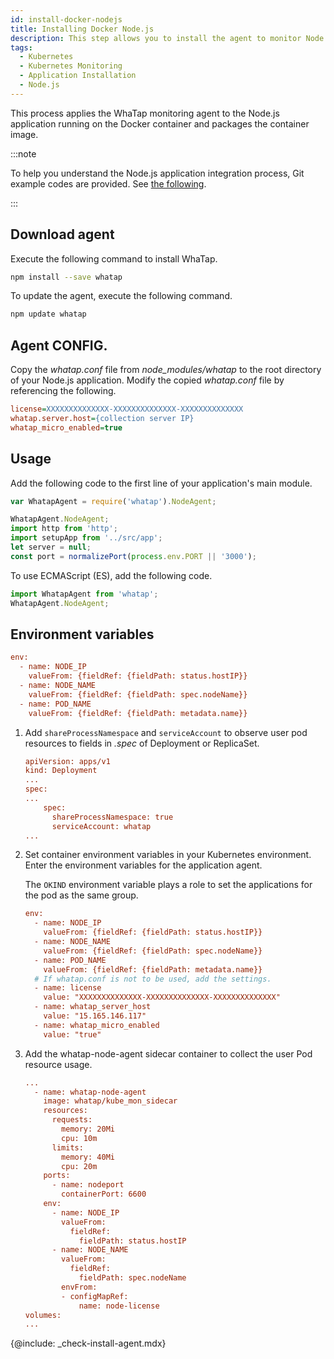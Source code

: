 ```yaml
---
id: install-docker-nodejs
title: Installing Docker Node.js
description: This step allows you to install the agent to monitor Node.js applications in the container.
tags:
  - Kubernetes
  - Kubernetes Monitoring
  - Application Installation
  - Node.js
---
```



This process applies the WhaTap monitoring agent to the Node.js application running on the Docker container and packages the container image.

:::note 

To help you understand the Node.js application integration process, Git example codes are provided. See [the following](https://github.com/whatap/kuber-apm-boilerplate/tree/main/nodejs/express).

:::

## Download agent

Execute the following command to install WhaTap.

```bash
npm install --save whatap
```

To update the agent, execute the following command.

```bash
npm update whatap
```

## Agent CONFIG.

Copy the _whatap.conf_ file from _node_modules/whatap_ to the root directory of your Node.js application. Modify the copied _whatap.conf_ file by referencing the following.

```ini
license=XXXXXXXXXXXXXX-XXXXXXXXXXXXXX-XXXXXXXXXXXXXX
whatap.server.host={collection server IP}
whatap_micro_enabled=true
```

## Usage

Add the following code to the first line of your application's main module.

```javascript title='Example' showLineNumbers {1}
var WhatapAgent = require('whatap').NodeAgent;

WhatapAgent.NodeAgent;
import http from 'http';
import setupApp from '../src/app';
let server = null;
const port = normalizePort(process.env.PORT || '3000');
```

To use ECMAScript (ES), add the following code.

```javascript
import WhatapAgent from 'whatap';
WhatapAgent.NodeAgent;
```

## Environment variables

<Tabs>
<TabItem value='basic' label='Default' default>

```ini
env:
  - name: NODE_IP
    valueFrom: {fieldRef: {fieldPath: status.hostIP}}
  - name: NODE_NAME
    valueFrom: {fieldRef: {fieldPath: spec.nodeName}}
  - name: POD_NAME
    valueFrom: {fieldRef: {fieldPath: metadata.name}}
```

</TabItem>
<TabItem value='eksfragate' label='EKS Fargate(Scheduled support)'>

1.  Add `shareProcessNamespace` and `serviceAccount` to observe user pod resources to fields in _.spec_ of Deployment or ReplicaSet.

    ```ini
    apiVersion: apps/v1
    kind: Deployment
    ...
    spec:
    ...
        spec:
          shareProcessNamespace: true
          serviceAccount: whatap
    ...
    ```

2.  Set container environment variables in your Kubernetes environment. Enter the environment variables for the application agent.

    The `OKIND` environment variable plays a role to set the applications for the pod as the same group.

    ```ini showLineNumbers {8}
    env:
      - name: NODE_IP
        valueFrom: {fieldRef: {fieldPath: status.hostIP}}
      - name: NODE_NAME
        valueFrom: {fieldRef: {fieldPath: spec.nodeName}}
      - name: POD_NAME
        valueFrom: {fieldRef: {fieldPath: metadata.name}}
      # If whatap.conf is not to be used, add the settings.
      - name: license
        value: "XXXXXXXXXXXXXX-XXXXXXXXXXXXXX-XXXXXXXXXXXXXX"
      - name: whatap_server_host
        value: "15.165.146.117"
      - name: whatap_micro_enabled
        value: "true"
    ```

3.  Add the whatap-node-agent sidecar container to collect the user Pod resource usage.

    ```ini
    ...
      - name: whatap-node-agent
        image: whatap/kube_mon_sidecar
        resources:
          requests:
            memory: 20Mi
            cpu: 10m
          limits:
            memory: 40Mi
            cpu: 20m
        ports:
          - name: nodeport
            containerPort: 6600
        env:
          - name: NODE_IP
            valueFrom:
              fieldRef:
                fieldPath: status.hostIP
          - name: NODE_NAME
            valueFrom:
              fieldRef:
                fieldPath: spec.nodeName
            envFrom:
            - configMapRef:
                name: node-license
    volumes:
    ...
    ```

</TabItem>
</Tabs>

{@include: _check-install-agent.mdx}
